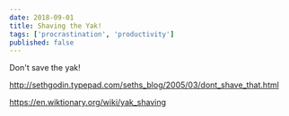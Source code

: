 ```yaml
---
date: 2018-09-01
title: Shaving the Yak!
tags: ['procrastination', 'productivity']
published: false
---
```


Don't save the yak!

http://sethgodin.typepad.com/seths_blog/2005/03/dont_shave_that.html

https://en.wiktionary.org/wiki/yak_shaving
